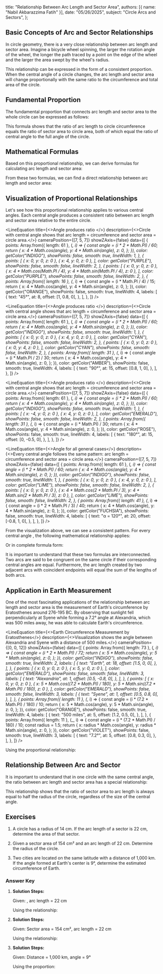   title: "Relationship Between Arc Length and Sector Area",
  authors: [{ name: "Nabil Akbarazzima Fatih" }],
  date: "05/26/2025",
  subject: "Circle Arcs and Sectors",
};


## Basic Concepts of Arc and Sector Relationships

In circle geometry, there is a very close relationship between arc length and sector area. Imagine a bicycle wheel spinning, the larger the rotation angle of the wheel, the longer the path traced by a point on the edge of the wheel and the larger the area swept by the wheel's radius.

This relationship can be expressed in the form of a consistent proportion. When the central angle of a circle changes, the arc length and sector area will change proportionally with the same ratio to the circumference and total area of the circle.

## Fundamental Proportion

The fundamental proportion that connects arc length and sector area to the whole circle can be expressed as follows:

<div className="flex flex-col gap-4">
<BlockMath math="\frac{\text{Arc Length}}{\text{Circle Circumference}} = \frac{\text{Sector Area}}{\text{Circle Area}} = \frac{\alpha}{360°}" />
</div>

This formula shows that the ratio of arc length to circle circumference equals the ratio of sector area to circle area, both of which equal the ratio of central angle to the full angle of the circle.

## Mathematical Formulas

Based on this proportional relationship, we can derive formulas for calculating arc length and sector area:

<div className="flex flex-col gap-4">
<BlockMath math="\text{Arc Length} = \frac{\alpha}{360°} \times 2\pi r" />
<BlockMath math="\text{Sector Area} = \frac{\alpha}{360°} \times \pi r^2" />
</div>

From these two formulas, we can find a direct relationship between arc length and sector area:

<div className="flex flex-col gap-4">
<BlockMath math="\text{Sector Area} = \frac{1}{2} \times \text{Arc Length} \times r" />
</div>

## Visualization of Proportional Relationships

Let's see how this proportional relationship applies to various central angles. Each central angle produces a consistent ratio between arc length and sector area relative to the entire circle.

<div className="flex flex-col gap-4">

<LineEquation
  title={<>Angle <InlineMath math="45°" /> produces ratio <InlineMath math="\frac{1}{8}" /></>}
  description={<>Circle with central angle <InlineMath math="45°" /> shows that arc length = <InlineMath math="\frac{1}{8}" /> circumference and sector area = <InlineMath math="\frac{1}{8}" /> circle area.</>}
  cameraPosition={[7, 5, 7]}
  showZAxis={false}
  data={[
    {
      points: Array.from({ length: 61 }, (_, i) => {
        const angle = (i * 2 * Math.PI) / 60;
        return {
          x: 4 * Math.cos(angle),
          y: 4 * Math.sin(angle),
          z: 0,
        };
      }),
      color: getColor("INDIGO"),
      showPoints: false,
      smooth: true,
      lineWidth: 1,
    },
    {
      points: [
        { x: 0, y: 0, z: 0 },
        { x: 4, y: 0, z: 0 },
      ],
      color: getColor("PURPLE"),
      showPoints: false,
      smooth: false,
      lineWidth: 2,
    },
    {
      points: [
        { x: 0, y: 0, z: 0 },
        { x: 4 * Math.cos(Math.PI / 4), y: 4 * Math.sin(Math.PI / 4), z: 0 },
      ],
      color: getColor("PURPLE"),
      showPoints: false,
      smooth: false,
      lineWidth: 2,
    },
    {
      points: Array.from({ length: 16 }, (_, i) => {
        const angle = (i * Math.PI / 4) / 15;
        return {
          x: 4 * Math.cos(angle),
          y: 4 * Math.sin(angle),
          z: 0,
        };
      }),
      color: getColor("ORANGE"),
      showPoints: false,
      smooth: true,
      lineWidth: 4,
      labels: [
        {
          text: "45°",
          at: 8,
          offset: [1, 0.8, 0],
        },
      ],
    },
  ]}
/>

<LineEquation
  title={<>Angle <InlineMath math="90°" /> produces ratio <InlineMath math="\frac{1}{4}" /></>}
  description={<>Circle with central angle <InlineMath math="90°" /> shows that arc length = <InlineMath math="\frac{1}{4}" /> circumference and sector area = <InlineMath math="\frac{1}{4}" /> circle area.</>}
  cameraPosition={[7, 5, 7]}
  showZAxis={false}
  data={[
    {
      points: Array.from({ length: 61 }, (_, i) => {
        const angle = (i * 2 * Math.PI) / 60;
        return {
          x: 4 * Math.cos(angle),
          y: 4 * Math.sin(angle),
          z: 0,
        };
      }),
      color: getColor("INDIGO"),
      showPoints: false,
      smooth: true,
      lineWidth: 1,
    },
    {
      points: [
        { x: 0, y: 0, z: 0 },
        { x: 4, y: 0, z: 0 },
      ],
      color: getColor("CYAN"),
      showPoints: false,
      smooth: false,
      lineWidth: 2,
    },
    {
      points: [
        { x: 0, y: 0, z: 0 },
        { x: 0, y: 4, z: 0 },
      ],
      color: getColor("CYAN"),
      showPoints: false,
      smooth: false,
      lineWidth: 2,
    },
    {
      points: Array.from({ length: 31 }, (_, i) => {
        const angle = (i * Math.PI / 2) / 30;
        return {
          x: 4 * Math.cos(angle),
          y: 4 * Math.sin(angle),
          z: 0,
        };
      }),
      color: getColor("AMBER"),
      showPoints: false,
      smooth: true,
      lineWidth: 4,
      labels: [
        {
          text: "90°",
          at: 15,
          offset: [0.8, 1, 0],
        },
      ],
    },
  ]}
/>

<LineEquation
  title={<>Angle <InlineMath math="180°" /> produces ratio <InlineMath math="\frac{1}{2}" /></>}
  description={<>Circle with central angle <InlineMath math="180°" /> shows that arc length = <InlineMath math="\frac{1}{2}" /> circumference and sector area = <InlineMath math="\frac{1}{2}" /> circle area.</>}
  cameraPosition={[7, 5, 7]}
  showZAxis={false}
  data={[
    {
      points: Array.from({ length: 61 }, (_, i) => {
        const angle = (i * 2 * Math.PI) / 60;
        return {
          x: 4 * Math.cos(angle),
          y: 4 * Math.sin(angle),
          z: 0,
        };
      }),
      color: getColor("INDIGO"),
      showPoints: false,
      smooth: true,
      lineWidth: 1,
    },
    {
      points: [
        { x: -4, y: 0, z: 0 },
        { x: 4, y: 0, z: 0 },
      ],
      color: getColor("EMERALD"),
      showPoints: false,
      smooth: false,
      lineWidth: 2,
    },
    {
      points: Array.from({ length: 31 }, (_, i) => {
        const angle = (i * Math.PI) / 30;
        return {
          x: 4 * Math.cos(angle),
          y: 4 * Math.sin(angle),
          z: 0,
        };
      }),
      color: getColor("ROSE"),
      showPoints: false,
      smooth: true,
      lineWidth: 4,
      labels: [
        {
          text: "180°",
          at: 15,
          offset: [0, -0.5, 0],
        },
      ],
    },
  ]}
/>

<LineEquation
  title={<>Angle <InlineMath math="\alpha" /> for all general cases</>}
  description={<>Every central angle <InlineMath math="\alpha" /> follows the same pattern: arc length = <InlineMath math="\frac{\alpha}{360°}" /> circumference and sector area = <InlineMath math="\frac{\alpha}{360°}" /> circle area.</>}
  cameraPosition={[7, 5, 7]}
  showZAxis={false}
  data={[
    {
      points: Array.from({ length: 61 }, (_, i) => {
        const angle = (i * 2 * Math.PI) / 60;
        return {
          x: 4 * Math.cos(angle),
          y: 4 * Math.sin(angle),
          z: 0,
        };
      }),
      color: getColor("INDIGO"),
      showPoints: false,
      smooth: true,
      lineWidth: 1,
    },
    {
      points: [
        { x: 0, y: 0, z: 0 },
        { x: 4, y: 0, z: 0 },
      ],
      color: getColor("LIME"),
      showPoints: false,
      smooth: false,
      lineWidth: 2,
    },
    {
      points: [
        { x: 0, y: 0, z: 0 },
        { x: 4 * Math.cos(2 * Math.PI / 3), y: 4 * Math.sin(2 * Math.PI / 3), z: 0 },
      ],
      color: getColor("LIME"),
      showPoints: false,
      smooth: false,
      lineWidth: 2,
    },
    {
      points: Array.from({ length: 41 }, (_, i) => {
        const angle = (i * 2 * Math.PI / 3) / 40;
        return {
          x: 4 * Math.cos(angle),
          y: 4 * Math.sin(angle),
          z: 0,
        };
      }),
      color: getColor("FUCHSIA"),
      showPoints: false,
      smooth: true,
      lineWidth: 4,
      labels: [
        {
          text: "α = 120°",
          at: 20,
          offset: [-0.8, 1, 0],
        },
      ],
    },
  ]}
/>

</div>

From the visualization above, we can see a consistent pattern. For every central angle <InlineMath math="\alpha" />, the following mathematical relationship applies:

<div className="flex flex-col gap-4">
<BlockMath math="\text{Arc Length} = \frac{\alpha}{360°} \times \text{Circle Circumference}" />
<BlockMath math="\text{Sector Area} = \frac{\alpha}{360°} \times \text{Circle Area}" />
</div>

Or in complete formula form:

<div className="flex flex-col gap-4">
<BlockMath math="\text{Arc Length} = \frac{\alpha}{360°} \times 2\pi r" />
<BlockMath math="\text{Sector Area} = \frac{\alpha}{360°} \times \pi r^2" />
</div>

It is important to understand that these two formulas are interconnected. Two arcs are said to be congruent on the same circle if their corresponding central angles are equal. Furthermore, the arc length created by two adjacent arcs with coincident endpoints will equal the sum of the lengths of both arcs.

## Application in Earth Measurement

One of the most fascinating applications of the relationship between arc length and sector area is the measurement of Earth's circumference by Eratosthenes around 276-195 BC. By observing that sunlight fell perpendicularly at Syene while forming a 7.2° angle at Alexandria, which was 500 miles away, he was able to calculate Earth's circumference.

<LineEquation
  title={<>Earth Circumference Measurement by Eratosthenes</>}
  description={<>Visualization shows the <InlineMath math="7.2°" /> angle between Alexandria and Syene with a distance of 500 miles.</>}
  cameraPosition={[0, 0, 12]}
  showZAxis={false}
  data={[
    {
      points: Array.from({ length: 73 }, (_, i) => {
        const angle = (i * 2 * Math.PI) / 72;
        return {
          x: 5 * Math.cos(angle),
          y: 5 * Math.sin(angle),
          z: 0,
        };
      }),
      color: getColor("INDIGO"),
      showPoints: false,
      smooth: true,
      lineWidth: 2,
      labels: [
        {
          text: "Earth",
          at: 18,
          offset: [1.5, 0, 0],
        },
      ],
    },
    {
      points: [
        { x: 0, y: 0, z: 0 },
        { x: 5, y: 0, z: 0 },
      ],
      color: getColor("EMERALD"),
      showPoints: false,
      smooth: false,
      lineWidth: 3,
      labels: [
        {
          text: "Alexandria",
          at: 1,
          offset: [0.5, -0.8, 0],
        },
      ],
    },
    {
      points: [
        { x: 0, y: 0, z: 0 },
        { x: 5 * Math.cos((7.2 * Math.PI) / 180), y: 5 * Math.sin((7.2 * Math.PI) / 180), z: 0 },
      ],
      color: getColor("EMERALD"),
      showPoints: false,
      smooth: false,
      lineWidth: 3,
      labels: [
        {
          text: "Syene",
          at: 1,
          offset: [0.5, 0.8, 0],
        },
      ],
    },
    {
      points: Array.from({ length: 11 }, (_, i) => {
        const angle = (i * (7.2 * Math.PI) / 180) / 10;
        return {
          x: 5 * Math.cos(angle),
          y: 5 * Math.sin(angle),
          z: 0,
        };
      }),
      color: getColor("ORANGE"),
      showPoints: false,
      smooth: true,
      lineWidth: 4,
      labels: [
        {
          text: "500 miles",
          at: 5,
          offset: [1.2, 0.5, 0],
        },
      ],
    },
    {
      points: Array.from({ length: 11 }, (_, i) => {
        const angle = (i * (7.2 * Math.PI) / 180) / 10;
        const radius = 1.5;
        return {
          x: radius * Math.cos(angle),
          y: radius * Math.sin(angle),
          z: 0,
        };
      }),
      color: getColor("VIOLET"),
      showPoints: false,
      smooth: true,
      lineWidth: 3,
      labels: [
        {
          text: "7.2°",
          at: 5,
          offset: [0.8, 0.3, 0],
        },
      ],
    },
  ]}
/>

Using the proportional relationship:

<div className="flex flex-col gap-4">
<BlockMath math="\frac{\text{Alexandria-Syene Distance}}{\text{Earth Circumference}} = \frac{7.2°}{360°}" />
<BlockMath math="\frac{500 \text{ miles}}{\text{Earth Circumference}} = \frac{7.2°}{360°} = \frac{1}{50}" />
<BlockMath math="\text{Earth Circumference} = 500 \times 50 = 25,000 \text{ miles}" />
</div>

## Relationship Between Arc and Sector

It is important to understand that in one circle with the same central angle, the ratio between arc length and sector area has a special relationship:

<div className="flex flex-col gap-4">
<BlockMath math="\frac{\text{Sector Area}}{\text{Arc Length}} = \frac{r}{2}" />
</div>

This relationship shows that the ratio of sector area to arc length is always equal to half the radius of the circle, regardless of the size of the central angle.

## Exercises

1. A circle has a radius of 14 cm. If the arc length of a sector is 22 cm, determine the area of that sector.

2. Given a sector area of 154 cm² and an arc length of 22 cm. Determine the radius of the circle.

3. Two cities are located on the same latitude with a distance of 1,000 km. If the angle formed at Earth's center is 9°, determine the estimated circumference of Earth.

### Answer Key

1. **Solution Steps:**

   Given: <InlineMath math="r = 14 \text{ cm}" />, arc length = 22 cm
   
   Using the relationship: <InlineMath math="\text{Sector Area} = \frac{1}{2} \times \text{Arc Length} \times r" />
   
   <div className="flex flex-col gap-4">
   <BlockMath math="\text{Sector Area} = \frac{1}{2} \times 22 \times 14" />
   <BlockMath math="= \frac{22 \times 14}{2}" />
   <BlockMath math="= \frac{308}{2}" />
   <BlockMath math="= 154 \text{ cm}^2" />
   </div>

2. **Solution Steps:**

   Given: Sector area = 154 cm², arc length = 22 cm
   
   Using the relationship: <InlineMath math="\frac{\text{Sector Area}}{\text{Arc Length}} = \frac{r}{2}" />
   
   <div className="flex flex-col gap-4">
   <BlockMath math="\frac{154}{22} = \frac{r}{2}" />
   <BlockMath math="7 = \frac{r}{2}" />
   <BlockMath math="r = 14 \text{ cm}" />
   </div>

3. **Solution Steps:**

   Given: Distance = 1,000 km, angle = 9°
   
   Using the proportion: <InlineMath math="\frac{\text{Distance}}{\text{Earth Circumference}} = \frac{9°}{360°}" />
   
   <div className="flex flex-col gap-4">
   <BlockMath math="\frac{1,000}{\text{Earth Circumference}} = \frac{9°}{360°} = \frac{1}{40}" />
   <BlockMath math="\text{Earth Circumference} = 1,000 \times 40" />
   <BlockMath math="= 40,000 \text{ km}" />
   </div>